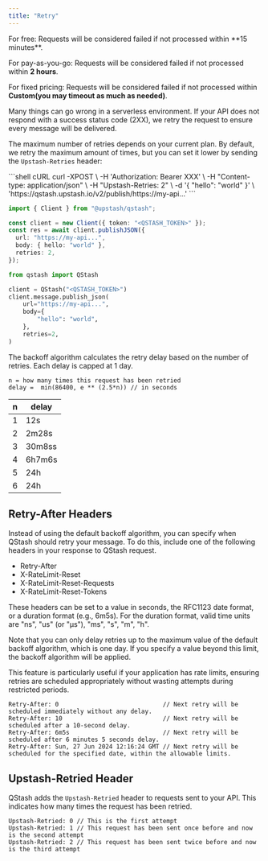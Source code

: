 ```yaml
---
title: "Retry"
---
```


<Warning>
For free: Requests will be considered failed if not processed within **15  minutes**.

For pay-as-you-go: Requests will be considered failed if not processed within **2 hours**.

For fixed pricing: Requests will be considered failed if not processed within  **Custom(you may timeout as much as needed)**.
</Warning>

Many things can go wrong in a serverless environment. If your API does not
respond with a success status code (2XX), we retry the request to ensure every
message will be delivered.

The maximum number of retries depends on your current plan. By default, we retry
the maximum amount of times, but you can set it lower by sending the
`Upstash-Retries` header:

<CodeGroup>
```shell cURL
curl -XPOST \
    -H 'Authorization: Bearer XXX' \
    -H "Content-type: application/json" \
    -H "Upstash-Retries: 2" \
    -d '{ "hello": "world" }' \
    'https://qstash.upstash.io/v2/publish/https://my-api...'
```

```typescript TypeScript
import { Client } from "@upstash/qstash";

const client = new Client({ token: "<QSTASH_TOKEN>" });
const res = await client.publishJSON({
  url: "https://my-api...",
  body: { hello: "world" },
  retries: 2,
});
```

```python Python
from qstash import QStash

client = QStash("<QSTASH_TOKEN>")
client.message.publish_json(
    url="https://my-api...",
    body={
        "hello": "world",
    },
    retries=2,
)
```
</CodeGroup>

The backoff algorithm calculates the retry delay based on the number of retries.
Each delay is capped at 1 day.

```
n = how many times this request has been retried
delay =  min(86400, e ** (2.5*n)) // in seconds
```

| n   | delay  |
| --- | ------ |
| 1   | 12s    |
| 2   | 2m28s  |
| 3   | 30m8ss |
| 4   | 6h7m6s |
| 5   | 24h    |
| 6   | 24h    |

## Retry-After Headers

Instead of using the default backoff algorithm, you can specify when QStash should retry your message.
To do this, include one of the following headers in your response to QStash request. 
- Retry-After
- X-RateLimit-Reset
- X-RateLimit-Reset-Requests
- X-RateLimit-Reset-Tokens

These headers can be set to a value in seconds, the RFC1123 date format, or a duration format (e.g., 6m5s).
For the duration format, valid time units are "ns", "us" (or "µs"), "ms", "s", "m", "h".

Note that you can only delay retries up to the maximum value of the default backoff algorithm, which is one day. 
If you specify a value beyond this limit, the backoff algorithm will be applied.

This feature is particularly useful if your application has rate limits, ensuring retries are scheduled appropriately without wasting attempts during restricted periods.

```
Retry-After: 0                             // Next retry will be scheduled immediately without any delay.
Retry-After: 10                            // Next retry will be scheduled after a 10-second delay.
Retry-After: 6m5s                          // Next retry will be scheduled after 6 minutes 5 seconds delay.
Retry-After: Sun, 27 Jun 2024 12:16:24 GMT // Next retry will be scheduled for the specified date, within the allowable limits.
```

## Upstash-Retried Header

QStash adds the `Upstash-Retried` header to requests sent to your API. This
indicates how many times the request has been retried.

```
Upstash-Retried: 0 // This is the first attempt
Upstash-Retried: 1 // This request has been sent once before and now is the second attempt
Upstash-Retried: 2 // This request has been sent twice before and now is the third attempt
```
